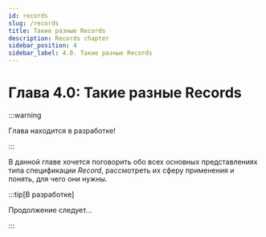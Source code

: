 ```yaml
---
id: records
slug: /records
title: Такие разные Records
description: Records chapter
sidebar_position: 4
sidebar_label: 4.0. Такие разные Records
---
```



<ChapterInfo type='formal' complexity='normal' time='?' />

# Глава 4.0: Такие разные Records

:::warning

Глава находится в разработке!

:::

В данной главе хочется поговорить обо всех основных представлениях типа спецификации _Record_,
рассмотреть их сферу применения и понять, для чего они нужны.

<DocCardList />

:::tip[В разработке]

Продолжение следует...

:::

